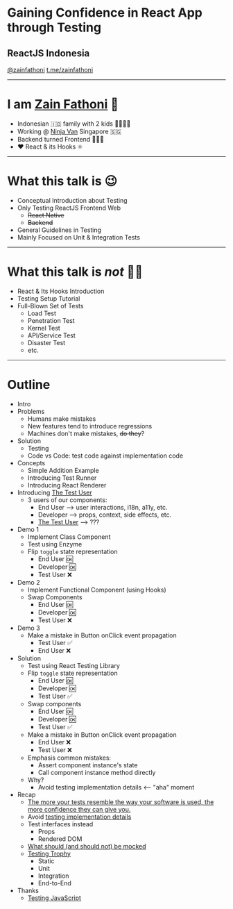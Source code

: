 
# Gaining Confidence in React App through Testing

## ReactJS Indonesia

[@zainfathoni](https://twitter.com/zainfathoni)
[t.me/zainfathoni](https://t.me/zainfathoni)

---

# I am [Zain Fathoni](https://github.com/zainfathoni) 🤝

<ul>
  <Appear>
    <li>Indonesian 🇮🇩 family with 2 kids 👨‍👩‍👧‍👦</li>
    <li>
      Working @ <a href="https://www.ninjavan.co">Ninja Van</a> Singapore 🇸🇬
    </li>
    <li>Backend turned Frontend 👨🏻‍💻</li>
    <li>❤️ React & its Hooks ⚛️</li>
  </Appear>
</ul>

---

# What this talk is 😉

- Conceptual Introduction about Testing
- Only Testing ReactJS Frontend Web
  - ~~React Native~~
  - ~~Backend~~
- General Guidelines in Testing
- Mainly Focused on Unit & Integration Tests

---

# What this talk is _not_ ☝🏼

- React & Its Hooks Introduction
- Testing Setup Tutorial
- Full-Blown Set of Tests
  - Load Test
  - Penetration Test
  - Kernel Test
  - API/Service Test
  - Disaster Test
  - etc.

---

# Outline

- Intro
- Problems
  - Humans make mistakes
  - New features tend to introduce regressions
  - Machines don't make mistakes, ~~do they~~?
- Solution
  - Testing
  - Code vs Code: test code against implementation code
- Concepts
  - Simple Addition Example
  - Introducing Test Runner
  - Introducing React Renderer
- Introducing [The Test User](https://kentcdodds.com/blog/avoid-the-test-user)
  - 3 users of our components:
    - End User --> user interactions, i18n, a11y, etc.
    - Developer --> props, context, side effects, etc.
    - [The Test User](https://kentcdodds.com/blog/avoid-the-test-user) --> ???
- Demo 1
  - Implement Class Component
  - Test using Enzyme
  - Flip `toggle` state representation
    - End User 🆗
    - Developer 🆗
    - Test User ❌
- Demo 2
  - Implement Functional Component (using Hooks)
  - Swap Components
    - End User 🆗
    - Developer 🆗
    - Test User ❌
- Demo 3
  - Make a mistake in Button onClick event propagation
    - Test User ✅
    - End User ❌
- Solution
  - Test using React Testing Library
  - Flip `toggle` state representation
    - End User 🆗
    - Developer 🆗
    - Test User ✅
  - Swap components
    - End User 🆗
    - Developer 🆗
    - Test User ✅
  - Make a mistake in Button onClick event propagation
    - End User ❌
    - Test User ❌
  - Emphasis common mistakes:
    - Assert component instance's state
    - Call component instance method directly
  - Why?
    - Avoid testing implementation details <-- "aha" moment
- Recap
  - [The more your tests resemble the way your software is used, the more confidence they can give you.](https://twitter.com/kentcdodds/status/977018512689455106)
  - Avoid [testing implementation details](https://kentcdodds.com/blog/testing-implementation-details)
  - Test interfaces instead
    - Props
    - Rendered DOM
  - [What should (and should not) be mocked](https://kentcdodds.com/blog/the-merits-of-mocking)
  - [Testing Trophy](https://kentcdodds.com/blog/unit-vs-integration-vs-e2e-tests)
    - Static
    - Unit
    - Integration
    - End-to-End
- Thanks
  - [Testing JavaScript](https://testingjavascript.com/)
